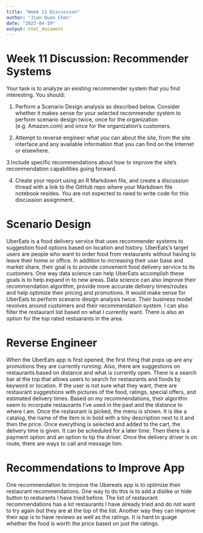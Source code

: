 ```yaml
---
title: "Week 11 Discussion"
author: "Jian Quan Chen"
date: "2023-04-19"
output: html_document
---
```


# Week 11 Discussion: Recommender Systems
Your task is to analyze an existing recommender system that you find interesting.  You should:

1. Perform a Scenario Design analysis as described below.  Consider whether it makes sense for your selected recommender system to perform scenario design twice, once for the organization (e.g. Amazon.com) and once for the organization's customers.

2. Attempt to reverse engineer what you can about the site, from the site interface and any available information that you can find on the Internet or elsewhere.

3.Include specific recommendations about how to improve the site's recommendation capabilities going forward. 

4. Create your report using an R Markdown file, and create a discussion thread with a link to the GitHub repo where your Markdown file notebook resides.  You are not expected to need to write code for this discussion assignment.

# Scenario Design
UberEats is a food delivery service that uses recommender systems to suggestion food options based on location and history. UberEats's target users are people who want to order food from restaurants without having to leave their home or office. In addition to increasing their user base and market share, their goal is to provide convenient food delivery service to its customers. One way data science can help UberEats accomplish these goals is to help expand in to new areas. Data science can also improve their recommendation algorithm, provide more accurate delivery times/routes and help optimize their pricing and promotions. It would make sense for UberEats to perform scenario design analysis twice. Their business model revolves around customers and their recommendation system. I can also filter the restaurant list based on what I currently want. There is also an option for the top rated restuarants in the area. 

# Reverse Engineer 
When the UberEats app is first opened, the first thing that pops up are any promotions they are currently running. Also, there are suggestions on restaurants based on distance and what is currently open. There is a search bar at the top that allows users to search for restaurants and foods by keyword or location. If the user is not sure what they want, there are restaurant suggestions with pictures of the food, ratings, special offers, and estimated delivery times. Based on my recommendations, their algorithn seem to incorpate restaurants I've used in the past and the distance to where I am. Once the restaurant is picked, the menu is shown. It is like a catalog, the name of the item is in bold with a tiny description next to it and then the price. Once everything is selected and added to the cart, the delivery time is given. It can be scheduled for a later time. Then there is a payment option and an option to tip the driver. Once the delivery driver is on route, there are ways to call and message him.  

# Recommendations to Improve App
One recommendation to imrpove the Ubereats app is to optimize their restaurant recommendations. One way to do this is to add a dislike or hide button to resturants I have tried before. The list of restaurant recommendations has a lot restaurants I have already tried and do not want to try again but they are at the top of the list. Another way they can improve their app is to have reviews as well as the ratings. It is hard to guage whether the food is worth the price based on just the ratings. 

